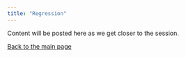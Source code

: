 ```yaml
---
title: "Regression"
---
```


Content will be posted here as we get closer to the session.

[Back to the main page](https://bims8382.netlify.com/)